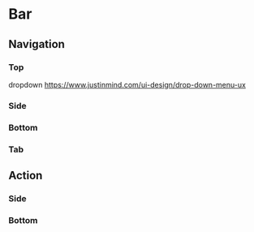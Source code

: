 
<Meta title="Organisms/Bar" />

# Bar

## Navigation

### Top

dropdown https://www.justinmind.com/ui-design/drop-down-menu-ux

### Side

### Bottom

### Tab

## Action

### Side

### Bottom
